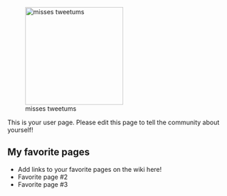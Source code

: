 [[File:Amatsukaze.png|thumb|220px|right|misses tweetums]]

This is your user page. Please edit this page to tell the community about yourself!

==My favorite pages==

* Add links to your favorite pages on the wiki here!
* Favorite page #2
* Favorite page #3